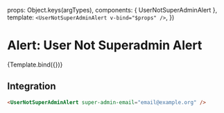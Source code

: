

<Meta
  title="Components/Alert"
  component={UserNotSuperAdminAlert} />

  props: Object.keys(argTypes),
  components: { UserNotSuperAdminAlert },
  template: `<UserNotSuperAdminAlert v-bind="$props" />`,
})

# Alert: User Not Superadmin Alert

<Description of={UserNotSuperAdminAlert} />

<Canvas>
  <Story
    name='User Not Superadmin Alert'
    args={{
      superAdminEmail: 'email@example.org',
    }}>
    {Template.bind({})}
  </Story>
</Canvas>

<ArgsTable story="User Not Superadmin Alert" />

## Integration

```html
<UserNotSuperAdminAlert super-admin-email="email@example.org" />
```

<Props of={UserNotSuperAdminAlert} />
